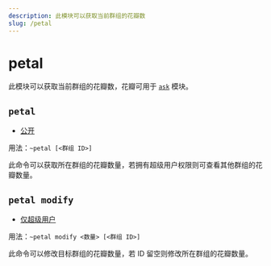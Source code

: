 ```yaml
---
description: 此模块可以获取当前群组的花瓣数
slug: /petal
---
```


# petal

此模块可以获取当前群组的花瓣数，花瓣可用于 [`ask`](ask) 模块。

## `petal`

-   [公开](permissions)

用法：`~petal [<群组 ID>]`

此命令可以获取所在群组的花瓣数量，若拥有超级用户权限则可查看其他群组的花瓣数量。

## `petal modify`

-   [仅超级用户](permissions)

用法：`~petal modify <数量> [<群组 ID>]`

此命令可以修改目标群组的花瓣数量，若 ID 留空则修改所在群组的花瓣数量。
